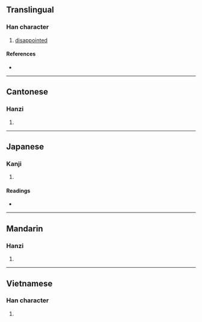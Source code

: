 {{character info}}
==Translingual==

===Han character===
{{Han char|rn=32|rad=土|as=13|sn=16|four=40194|canj=GYWD|ids=⿰土稟}}

# [[disappointed]]

====References====
* {{Han ref|kx=0240.250|dkj=05530|dj=0480.100|hdz=10492.110|uh=58C8|ud=22728|bh=E949|bd=59721}}

----

==Cantonese==

===Hanzi===
{{yue-hanzi|jyut=|y=lam5}}

# {{rfdef|yue|sort=土13}}

----

==Japanese==

===Kanji===
{{ja-kanji|grade=|rs=土13}}

# {{rfdef|ja|sort=土13}}

====Readings====
* {{ja-readings|on=[[おん]] (on), [[らん]] (ran)|kun=}}

----

==Mandarin==

===Hanzi===
{{cmn-hanzi|pin=[[lǎn]] ([[lan3]])|wg=lan<sup>3</sup>}}

# {{rfdef|cmn|sort=土13}}

----

==Vietnamese==

===Han character===
{{vi-hantu|[[bậm]]|rs=土13}}

# {{rfdef|vi|sort=土13}}